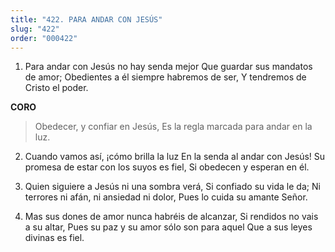 ```yaml
---
title: "422. PARA ANDAR CON JESÚS"
slug: "422"
order: "000422"
---
```

1. Para andar con Jesús no hay senda mejor Que guardar sus mandatos de amor; Obedientes a él siempre habremos de ser, Y tendremos de Cristo el poder.

**CORO**

> Obedecer, y confiar en Jesús,
Es la regla marcada para andar en la luz.

2. Cuando vamos así, ¡cómo brilla la luz En la senda al andar con Jesús!
Su promesa de estar con los suyos es fiel, Si obedecen y esperan en él.

3. Quien siguiere a Jesús ni una sombra verá, Si confiado su vida le da;
Ni terrores ni afán, ni ansiedad ni dolor, Pues lo cuida su amante Señor.

4. Mas sus dones de amor nunca habréis de alcanzar, Si rendidos no vais a su altar,
Pues su paz y su amor sólo son para aquel Que a sus leyes divinas es fiel.
